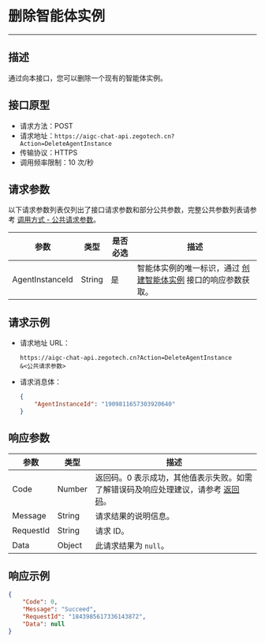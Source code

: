 # 删除智能体实例

---

## 描述

通过向本接口，您可以删除一个现有的智能体实例。

## 接口原型

- 请求方法：POST
- 请求地址：`https://aigc-chat-api.zegotech.cn?Action=DeleteAgentInstance`
- 传输协议：HTTPS
- 调用频率限制：10 次/秒

## 请求参数

以下请求参数列表仅列出了接口请求参数和部分公共参数，完整公共参数列表请参考 [调用方式 - 公共请求参数](./../Accessing%20Server%20APIs.mdx#公共请求参数)。

| 参数             | 类型    | 是否必选 | 描述         |
|------------------|---------|----------|--------------|
| AgentInstanceId  | String  | 是       | 智能体实例的唯一标识，通过 [创建智能体实例](./CreateAgentInstance.mdx) 接口的响应参数获取。 |

## 请求示例

- 请求地址 URL：

    ```https
    https://aigc-chat-api.zegotech.cn?Action=DeleteAgentInstance
    &<公共请求参数>
    ```

- 请求消息体：

    ```json
    {
        "AgentInstanceId": "1909811657303920640"
    }
    ```

## 响应参数

| 参数 | 类型 | 描述 |
|------|------|------|
| Code | Number | 返回码。0 表示成功，其他值表示失败。如需了解错误码及响应处理建议，请参考 [返回码](./../Return%20codes.mdx)。 |
| Message | String | 请求结果的说明信息。 |
| RequestId | String | 请求 ID。 |
| Data | Object | 此请求结果为 `null`。 |

## 响应示例

```json
{
    "Code": 0,
    "Message": "Succeed",
    "RequestId": "1843985617336143872",
    "Data": null
}
```